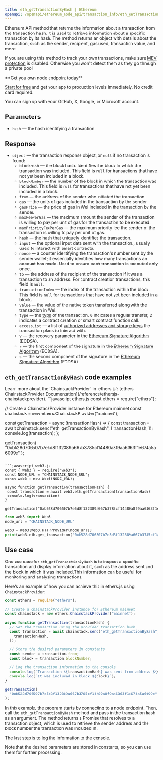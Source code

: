 ---
title: eth_getTransactionByHash | Ethereum
openapi: /openapi/ethereum_node_api/transaction_info/eth_getTransactionByHash.json POST /0a9d79d93fb2f4a4b1e04695da2b77a7
---

Ethereum API method that returns the information about a transaction from the transaction hash. It is used to retrieve information about a specific transaction by its hash. The method returns an object with details about the transaction, such as the sender, recipient, gas used, transaction value, and more.

If you are using this method to track your own transactions, make sure [MEV protection](/docs/mev-protection) is disabled. Otherwise you won't detect them as they go through a private pool.

<Check>
**Get you own node endpoint today**

[Start for free](https://console.chainstack.com/) and get your app to production levels immediately. No credit card required.

You can sign up with your GitHub, X, Google, or Microsoft account.
</Check>


## Parameters

* `hash` — the hash identifying a transaction

## Response

* `object` — the transaction response object, or `null` if no transaction is found:
  + `blockHash` — the block hash. Identifies the block in which the transaction was included. This field is `null` for transactions that have not yet been included in a block.
  + `blockNumber` — the number of the block in which the transaction was included. This field is `null` for transactions that have not yet been included in a block.
  + `from` — the address of the sender who initiated the transaction.
  + `gas` — the units of gas included in the transaction by the sender.
  + `gasPrice` — the price of gas in Wei included in the transaction by the sender.
  + `maxFeePerGas` — the maximum amount the sender of the transaction is willing to pay per unit of gas for the transaction to be executed.
  + `maxPriorityFeePerGas` — the maximum priority fee the sender of the transaction is willing to pay per unit of gas.
  + `hash` — the hash that uniquely identifies the transaction.
  + `input` — the optional input data sent with the transaction., usually used to interact with smart contracts.
  + `nonce` — a counter identifying the transaction's number sent by the sender wallet; it essentially identifies how many transactions an account has made. Used to ensure each transaction is executed only once.
  + `to` — the address of the recipient of the transaction if it was a transaction to an address. For contract creation transactions, this field is `null`.
  + `transactionIndex` — the index of the transaction within the block. This field is `null` for transactions that have not yet been included in a block.
  + `value` — the value of the native token transferred along with the transaction in Wei.
  + `type` — the [type](https://ethereum.org/en/developers/docs/transactions/#types-of-transactions) of the transaction. `0` indicates a regular transfer; `2` indicates a contract creation or smart contract function call.
  + `accessList` — a list of [authorized addresses and storage keys](https://eips.ethereum.org/EIPS/eip-2930#:~:text=The%20accessList%20specifies%20a%20list,of%20accessing%20outside%20the%20list.) the transaction plans to interact with.
  + `v` — the recovery parameter in the [Ethereum Signature Algorithm](https://ethereum.org/en/glossary/#ecdsa) (ECDSA).
  + `r` — the first component of the signature in the [Ethereum Signature Algorithm](https://ethereum.org/en/glossary/#ecdsa) (ECDSA).
  + `s` — the second component of the signature in the [Ethereum Signature Algorithm](https://ethereum.org/en/glossary/#ecdsa) (ECDSA).

## `eth_getTransactionByHash` code examples

<Note>
Learn more about the `ChainstackProvider` in `ethers.js`: [ethers ChainstackProvider Documentation](/reference/ethersjs-chainstackprovider).
</Note>

<CodeGroup>
```javascript ethers.js
const ethers = require("ethers");

// Create a ChainstackProvider instance for Ethereum mainnet
const chainstack = new ethers.ChainstackProvider("mainnet");

const getTransaction = async (transactionHash) => {
  const transaction = await chainstack.send("eth_getTransactionByHash", [
    transactionHash,
  ]);
  console.log(transaction);
};

getTransaction(
  "0xb528d706507b7e5d8f132389a667b3785cf14480a8f9aa6363f1e674a5a6099e"
);
```

```javascript web3.js
const { Web3 } = require("web3");
const NODE_URL = "CHAINSTACK_NODE_URL";
const web3 = new Web3(NODE_URL);

async function getTransaction(transactionHash) {
 const transaction = await web3.eth.getTransaction(transactionHash)
 console.log(transaction)
}

getTransaction("0xb528d706507b7e5d8f132389a667b3785cf14480a8f9aa6363f1e674a5a6099e")
```

```python web3.py
from web3 import Web3  
node_url = "CHAINSTACK_NODE_URL" 

web3 = Web3(Web3.HTTPProvider(node_url)) 
print(web3.eth.get_transaction("0xb528d706507b7e5d8f132389a667b3785cf14480a8f9aa6363f1e674a5a6099e")) 
```
</CodeGroup>


## Use case

One use case for `eth_getTransactionByHash` is to inspect a specific transaction and display information about it, such as the address sent and the block in which it was included.This information can be useful for monitoring and analyzing transactions.

Here's an example of how you can achieve this in ethers.js using `ChainstackProvider`:

```javascript index.js
const ethers = require("ethers");

// Create a ChainstackProvider instance for Ethereum mainnet
const chainstack = new ethers.ChainstackProvider("mainnet");

async function getTransaction(transactionHash) {
  // Get the transaction using the provided transaction hash
  const transaction = await chainstack.send("eth_getTransactionByHash", [
    transactionHash,
  ]);

  // Store the desired parameters in constants
  const sender = transaction.from;
  const block = transaction.blockNumber;

  // Log the transaction information to the console
  console.log(`Transaction ${transactionHash} was sent from address ${sender}`);
  console.log(`It was included in block ${block}`);
}

getTransaction(
  "0xb528d706507b7e5d8f132389a667b3785cf14480a8f9aa6363f1e674a5a6099e"
);
```


In this example, the program starts by connecting to a node endpoint. Then, call the `eth_getTransactionByHash` method and pass in the transaction hash as an argument. The method returns a Promise that resolves to a transaction object, which is used to retrieve the sender address and the block number the transaction was included in.

The last step is to log the information to the console.

<Note>
Note that the desired parameters are stored in constants, so you can use them for further processing.
</Note>

